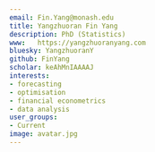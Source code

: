 ```yaml
---
email: Fin.Yang@monash.edu
title: Yangzhuoran Fin Yang
description: PhD (Statistics)
www:   https://yangzhuoranyang.com
bluesky: YangzhuoranY
github: FinYang
scholar: keAhMnIAAAAJ
interests:
- forecasting
- optimisation
- financial econometrics
- data analysis
user_groups:
- Current
image: avatar.jpg
---
```


